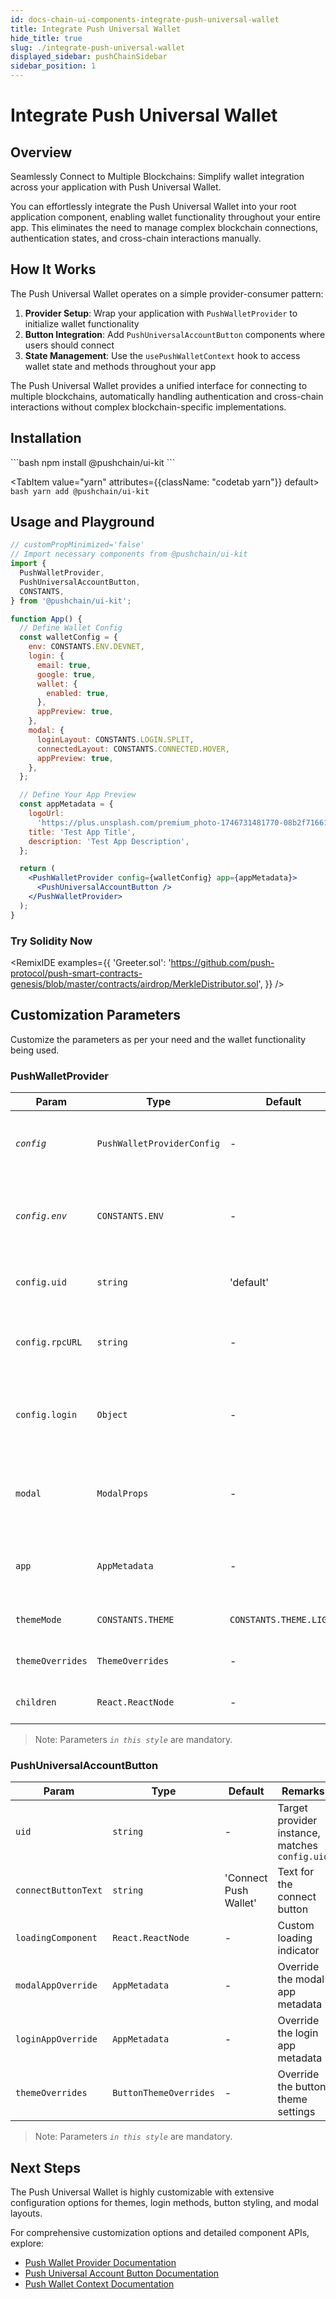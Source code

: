 ```yaml
---
id: docs-chain-ui-components-integrate-push-universal-wallet
title: Integrate Push Universal Wallet
hide_title: true
slug: ./integrate-push-universal-wallet
displayed_sidebar: pushChainSidebar
sidebar_position: 1
---
```



# Integrate Push Universal Wallet

## Overview

Seamlessly Connect to Multiple Blockchains: Simplify wallet integration across your application with Push Universal Wallet.

You can effortlessly integrate the Push Universal Wallet into your root application component, enabling wallet functionality throughout your entire app. This eliminates the need to manage complex blockchain connections, authentication states, and cross-chain interactions manually.

## How It Works

The Push Universal Wallet operates on a simple provider-consumer pattern:

1. **Provider Setup**: Wrap your application with `PushWalletProvider` to initialize wallet functionality
2. **Button Integration**: Add `PushUniversalAccountButton` components where users should connect
3. **State Management**: Use the `usePushWalletContext` hook to access wallet state and methods throughout your app

The Push Universal Wallet provides a unified interface for connecting to multiple blockchains, automatically handling authentication and cross-chain interactions without complex blockchain-specific implementations.

## Installation

<Tabs className="codetabs" groupId="code-examples">
  <TabItem value="npm" attributes={{className: "codetab npm"}} default>
    ```bash
    npm install @pushchain/ui-kit
    ```
  </TabItem>

  <TabItem value="yarn" attributes={{className: "codetab yarn"}} default>
    ```bash
    yarn add @pushchain/ui-kit
    ```
  </TabItem>
</Tabs>

## Usage and Playground

```jsx live
// customPropMinimized='false'
// Import necessary components from @pushchain/ui-kit
import {
  PushWalletProvider,
  PushUniversalAccountButton,
  CONSTANTS,
} from '@pushchain/ui-kit';

function App() {
  // Define Wallet Config
  const walletConfig = {
    env: CONSTANTS.ENV.DEVNET,
    login: {
      email: true,
      google: true,
      wallet: {
        enabled: true,
      },
      appPreview: true,
    },
    modal: {
      loginLayout: CONSTANTS.LOGIN.SPLIT,
      connectedLayout: CONSTANTS.CONNECTED.HOVER,
      appPreview: true,
    },
  };

  // Define Your App Preview
  const appMetadata = {
    logoUrl:
      'https://plus.unsplash.com/premium_photo-1746731481770-08b2f71661d0?q=80&w=2671&auto=format&fit=crop&ixlib=rb-4.1.0&ixid=M3wxMjA3fDB8MHxwaG90by1wYWdlfHx8fGVufDB8fHx8fA%3D%3D',
    title: 'Test App Title',
    description: 'Test App Description',
  };

  return (
    <PushWalletProvider config={walletConfig} app={appMetadata}>
      <PushUniversalAccountButton />
    </PushWalletProvider>
  );
}
```

### Try Solidity Now

<RemixIDE
  examples={{
    'Greeter.sol':
      'https://github.com/push-protocol/push-smart-contracts-genesis/blob/master/contracts/airdrop/MerkleDistributor.sol',
  }}
/>

## Customization Parameters

Customize the parameters as per your need and the wallet functionality being used.

### PushWalletProvider

| Param            | Type                       | Default                 | Remarks                                                  |
| ---------------- | -------------------------- | ----------------------- | -------------------------------------------------------- |
| _`config`_       | `PushWalletProviderConfig` | -                       | Core configuration object for wallet connections         |
| _`config.env`_   | `CONSTANTS.ENV`            | -                       | Chain environment - 'TESTNET', 'MAINNET', or 'LOCAL'     |
| `config.uid`     | `string`                   | 'default'               | Unique identifier for this provider instance             |
| `config.rpcURL`  | `string`                   | -                       | Custom JSON-RPC endpoint for supported chains            |
| `config.login`   | `Object`                   | -                       | Login method configuration (email, google, wallet)       |
| `modal`          | `ModalProps`               | -                       | Global defaults for login and connected modal instances  |
| `app`            | `AppMetadata`              | -                       | Application branding metadata (logo, title, description) |
| `themeMode`      | `CONSTANTS.THEME`          | `CONSTANTS.THEME.LIGHT` | Theme mode - 'LIGHT' or 'DARK'                           |
| `themeOverrides` | `ThemeOverrides`           | -                       | Override the theme settings                              |
| `children`       | `React.ReactNode`          | -                       | Your application components                              |

> Note: Parameters _`in this style`_ are mandatory.

### PushUniversalAccountButton

| Param               | Type                   | Default               | Remarks                                        |
| ------------------- | ---------------------- | --------------------- | ---------------------------------------------- |
| `uid`               | `string`               | -                     | Target provider instance, matches `config.uid` |
| `connectButtonText` | `string`               | 'Connect Push Wallet' | Text for the connect button                    |
| `loadingComponent`  | `React.ReactNode`      | -                     | Custom loading indicator                       |
| `modalAppOverride`  | `AppMetadata`          | -                     | Override the modal app metadata                |
| `loginAppOverride`  | `AppMetadata`          | -                     | Override the login app metadata                |
| `themeOverrides`    | `ButtonThemeOverrides` | -                     | Override the button theme settings             |

> Note: Parameters _`in this style`_ are mandatory.

## Next Steps

The Push Universal Wallet is highly customizable with extensive configuration options for themes, login methods, button styling, and modal layouts.

For comprehensive customization options and detailed component APIs, explore:

- [Push Wallet Provider Documentation](/docs/chain/ui-components/Advanced/push-wallet-provider/)
- [Push Universal Account Button Documentation](/docs/chain/ui-components/Advanced/push-universal-account-button/)
- [Push Wallet Context Documentation](/docs/chain/ui-components/Advanced/use-push-wallet-context/)
